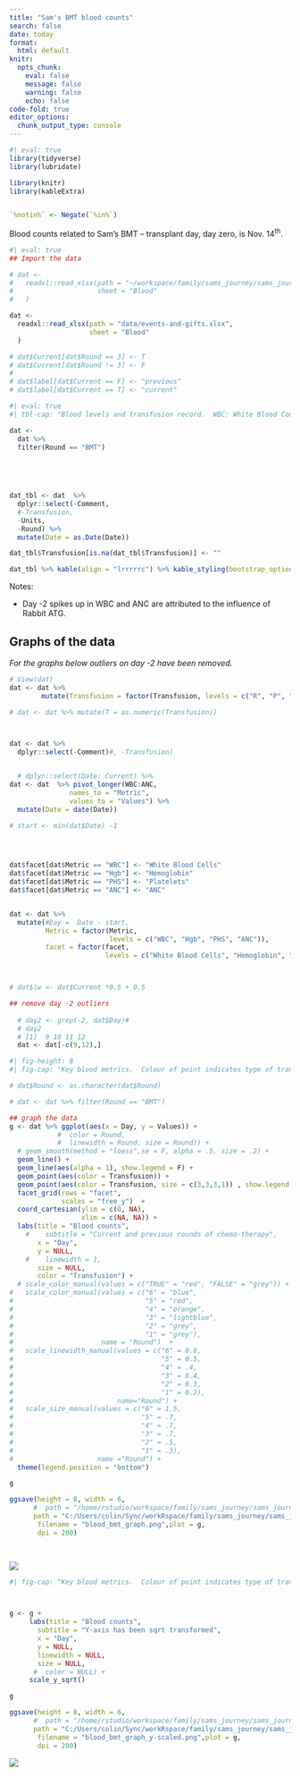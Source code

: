 ```yaml
---
title: "Sam's BMT blood counts"
search: false
date: today
format:
  html: default
knitr: 
  opts_chunk: 
    eval: false
    message: false
    warning: false
    echo: false
code-fold: true
editor_options: 
  chunk_output_type: console
---
```


```r
#| eval: true
library(tidyverse)
library(lubridate)

library(knitr)
library(kableExtra)


`%notin%` <- Negate(`%in%`)
```

Blood counts related to Sam's BMT -- transplant day, day zero, is Nov. 14^th^.


```r
#| eval: true
## Import the data 

# dat <- 
#   readxl::read_xlsx(path = "~/workspace/family/sams_journey/sams_journey/data/events-and-gifts.xlsx",
#                     sheet = "Blood"
#   )

dat <- 
  readxl::read_xlsx(path = "data/events-and-gifts.xlsx",
                    sheet = "Blood"
  )

# dat$Current[dat$Round == 3] <- T
# dat$Current[dat$Round != 3] <- F
# 
# dat$label[dat$Current == F] <- "previous"
# dat$label[dat$Current == T] <- "current"

```



```r
#| eval: true
#| tbl-cap: "Blood levels and transfusion record.  WBC: White Blood Count, Hgb: Hemoglobin, PHS: Platelets, ANC: Absolute Nutriphil Count.  Transfusions.  R: Red blood cells, P: Platelets, RP: both.  Note a WBC of 0 is actually reported as < 0.1. "

dat <- 
  dat %>% 
  filter(Round == "BMT") 

  


  
dat_tbl <- dat  %>% 
  dplyr::select(-Comment, 
  #-Transfusion, 
  -Units, 
  -Round) %>% 
  mutate(Date = as.Date(Date))

dat_tbl$Transfusion[is.na(dat_tbl$Transfusion)] <- ""

dat_tbl %>% kable(align = "lrrrrrc") %>% kable_styling(bootstrap_options = "striped")

```

Notes: 

-   Day -2 spikes up in WBC and ANC are attributed to the influence of Rabbit ATG.


## Graphs of the data

_For the graphs below outliers on day -2 have been removed._

```r
# View(dat)
dat <- dat %>% 
        mutate(Transfusion = factor(Transfusion, levels = c("R", "P", "RP")))

# dat <- dat %>% mutate(T = as.numeric(Transfusion))



dat <- dat %>% 
  dplyr::select(-Comment)#, -Transfusion)


  # dplyr::select(Date: Current) %>%  
dat <- dat  %>% pivot_longer(WBC:ANC, 
               names_to = "Metric", 
               values_to = "Values") %>% 
  mutate(Date = date(Date))

# start <- min(dat$Date) -1




dat$facet[dat$Metric == "WBC"] <- "White Blood Cells"
dat$facet[dat$Metric == "Hgb"] <- "Hemoglobin"
dat$facet[dat$Metric == "PHS"] <- "Platelets"
dat$facet[dat$Metric == "ANC"] <- "ANC"


dat <- dat %>% 
  mutate(#Day =  Date - start,
         Metric = factor(Metric, 
                         levels = c("WBC", "Hgb", "PHS", "ANC")),
         facet = factor(facet, 
                        levels = c("White Blood Cells", "Hemoglobin", "Platelets", "ANC")))



# dat$lw <- dat$Current *0.5 + 0.5
```


```r

## remove day -2 outliers
 
  # day2 <- grep(-2, dat$Day)#
  # day2
  # [1]  9 10 11 12
  dat <- dat[-c(9,12),]


```

```r
#| fig-height: 8
#| fig-cap: "Key blood metrics.  Colour of point indicates type of transfusion.  R: Hemoglobin, P: Platelets, RP: both, NA: no transfusion"

# dat$Round <- as.character(dat$Round)

# dat <- dat %>% filter(Round == "BMT")

## graph the data 
g <- dat %>% ggplot(aes(x = Day, y = Values)) +
            #  color = Round,
            #  linewidth = Round, size = Round)) +
  # geom_smooth(method = "loess",se = F, alpha = .5, size = .2) +
  geom_line() + 
  geom_line(aes(alpha = 1), show.legend = F) +
  geom_point(aes(color = Transfusion)) +
  geom_point(aes(color = Transfusion, size = c(3,3,3,1)) , show.legend = F) +
  facet_grid(rows = "facet",
             scales = "free_y")  +
  coord_cartesian(ylim = c(0, NA),
                  xlim = c(NA, NA)) +
  labs(title = "Blood counts",
    #    subtitle = "Current and previous rounds of chemo-therapy",
       x = "Day",
       y = NULL,
    #    linewidth = 1, 
       size = NULL,
       color = "Transfusion") +
  # scale_color_manual(values = c("TRUE" = "red", "FALSE" = "grey")) +
#   scale_color_manual(values = c("6" = "blue",
#                                 "5" = "red",
#                                 "4" = "orange", 
#                                 "3" = "lightblue",
#                                 "2" = "grey",
#                                 "1" = "grey"),
#                      name = "Round")  +
#   scale_linewidth_manual(values = c("6" = 0.8,
#                                     "5" = 0.5,
#                                     "4" = .4,
#                                     "3" = 0.4,
#                                     "2" = 0.3,
#                                     "1" = 0.2),
#                          name="Round") +
#   scale_size_manual(values = c("6" = 1.5,
#                                "5" = .7,
#                                "4" = .7, 
#                                "3" = .7,
#                                "2" = .5,
#                                "1" = .3),
#                     name ="Round") +
  theme(legend.position = "bottom")

g

ggsave(height = 8, width = 6, 
      #  path = "/home/rstudio/workspace/family/sams_journey/sams_journey/_img/",
      path = "C:/Users/colin/Sync/workRspace/family/sams_journey/sams_journey/_img",
       filename = "blood_bmt_graph.png",plot = g,
       dpi = 200)

  
```

![](https://samsstory.s3.ca-central-1.amazonaws.com/blood_bmt_graph.png)





```r
#| fig-cap: "Key blood metrics.  Colour of point indicates type of transfusion.  R: Hemoglobin, P: Platelets, RP: both, NA: no transfusion"



g <- g + 
     labs(title = "Blood counts",
       subtitle = "Y-axis has been sqrt transformed",
       x = "Day",
       y = NULL,
       linewidth = NULL, 
       size = NULL,
      #  color = NULL) +
     scale_y_sqrt()

g

ggsave(height = 8, width = 6, 
      #  path = "/home/rstudio/workspace/family/sams_journey/sams_journey/_img/",
      path = "C:/Users/colin/Sync/workRspace/family/sams_journey/sams_journey/_img",
       filename = "blood_bmt_graph_y-scaled.png",plot = g,
       dpi = 200)

```


![](https://samsstory.s3.ca-central-1.amazonaws.com/blood_bmt_graph_y-scaled.png)